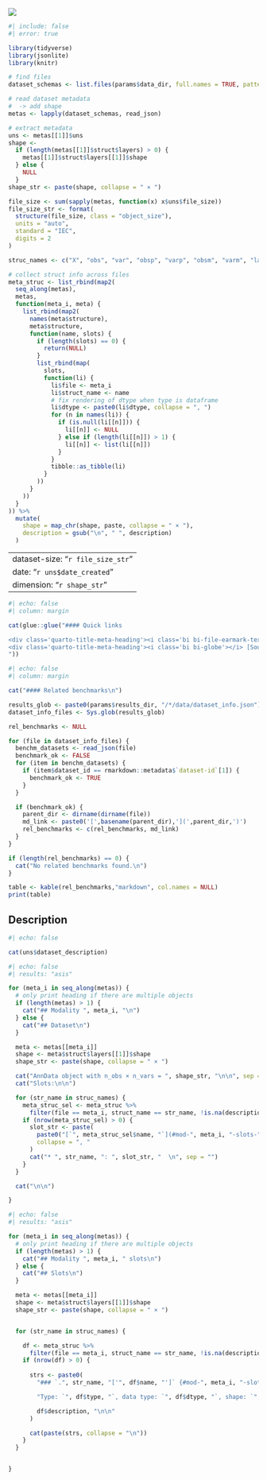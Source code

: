 ![](/images/heros/anndata_schema.png){class="dataset_img"}

```r
#| include: false
#| error: true

library(tidyverse)
library(jsonlite)
library(knitr)

# find files
dataset_schemas <- list.files(params$data_dir, full.names = TRUE, pattern = "*.json")

# read dataset metadata
#  -> add shape
metas <- lapply(dataset_schemas, read_json)

# extract metadata
uns <- metas[[1]]$uns
shape <-
  if (length(metas[[1]]$struct$layers) > 0) {
    metas[[1]]$struct$layers[[1]]$shape
  } else {
    NULL
  }
shape_str <- paste(shape, collapse = " × ")

file_size <- sum(sapply(metas, function(x) x$uns$file_size))
file_size_str <- format(
  structure(file_size, class = "object_size"),
  units = "auto",
  standard = "IEC",
  digits = 2
)

struc_names <- c("X", "obs", "var", "obsp", "varp", "obsm", "varm", "layers", "uns")

# collect struct info across files
meta_struc <- list_rbind(map2(
  seq_along(metas),
  metas,
  function(meta_i, meta) {
    list_rbind(map2(
      names(meta$structure),
      meta$structure,
      function(name, slots) {
        if (length(slots) == 0) {
          return(NULL)
        }
        list_rbind(map(
          slots,
          function(li) {
            li$file <- meta_i
            li$struct_name <- name
            # fix rendering of dtype when type is dataframe
            li$dtype <- paste0(li$dtype, collapse = ", ")
            for (n in names(li)) {
              if (is.null(li[[n]])) {
                li[[n]] <- NULL
              } else if (length(li[[n]]) > 1) {
                li[[n]] <- list(li[[n]])
              }
            }
            tibble::as_tibble(li)
          }
        ))
      }
    ))
  }
)) %>%
  mutate(
    shape = map_chr(shape, paste, collapse = " × "),
    description = gsub("\n", " ", description)
  )

```

---
dataset-size: "`r file_size_str`"
date: "`r uns$date_created`"
dimension: "`r shape_str`"
---



```r
#| echo: false
#| column: margin

cat(glue::glue("#### Quick links

<div class='quarto-title-meta-heading'><i class='bi bi-file-earmark-text'></i> [Documentation]({uns$dataset_url})</div>
<div class='quarto-title-meta-heading'><i class='bi bi-globe'></i> [Source]({uns$data_url})</div>
"))


```

```r
#| echo: false
#| column: margin

cat("#### Related benchmarks\n")

results_glob <- paste0(params$results_dir, "/*/data/dataset_info.json")
dataset_info_files <- Sys.glob(results_glob)

rel_benchmarks <- NULL

for (file in dataset_info_files) {
  benchm_datasets <- read_json(file)
  benchmark_ok <- FALSE
  for (item in benchm_datasets) {
    if (item$dataset_id == rmarkdown::metadata$`dataset-id`[1]) {
      benchmark_ok <- TRUE
    }
  }

  if (benchmark_ok) {
    parent_dir <- dirname(dirname(file))
    md_link <- paste0('[',basename(parent_dir),'](',parent_dir,')')
    rel_benchmarks <- c(rel_benchmarks, md_link)
  }
}

if (length(rel_benchmarks) == 0) {
  cat("No related benchmarks found.\n")
}

table <- kable(rel_benchmarks,"markdown", col.names = NULL)
print(table)

```

## Description

```r
#| echo: false

cat(uns$dataset_description)

```

```r
#| echo: false
#| results: "asis"

for (meta_i in seq_along(metas)) {
  # only print heading if there are multiple objects
  if (length(metas) > 1) {
    cat("## Modality ", meta_i, "\n")
  } else {
    cat("## Dataset\n")
  }

  meta <- metas[[meta_i]]
  shape <- meta$struct$layers[[1]]$shape
  shape_str <- paste(shape, collapse = " × ")

  cat("AnnData object with n_obs × n_vars = ", shape_str, "\n\n", sep = "")
  cat("Slots:\n\n")

  for (str_name in struc_names) {
    meta_struc_sel <- meta_struc %>%
      filter(file == meta_i, struct_name == str_name, !is.na(description))
    if (nrow(meta_struc_sel) > 0) {
      slot_str <- paste(
        paste0("[`", meta_struc_sel$name, "`](#mod-", meta_i, "-slots-", str_name, "-", meta_struc_sel$name, "){class=\"quarto-xref\"}"),
        collapse = ", "
      )
      cat("* ", str_name, ": ", slot_str, "  \n", sep = "")
    }
  }

  cat("\n\n")

}
```


:::{.hidden}

```r
#| echo: false
#| results: "asis"

for (meta_i in seq_along(metas)) {
  # only print heading if there are multiple objects
  if (length(metas) > 1) {
    cat("## Modality ", meta_i, " slots\n")
  } else {
    cat("## Slots\n")
  }

  meta <- metas[[meta_i]]
  shape <- meta$struct$layers[[1]]$shape
  shape_str <- paste(shape, collapse = " × ")


  for (str_name in struc_names) {

    df <- meta_struc %>%
      filter(file == meta_i, struct_name == str_name, !is.na(description))
    if (nrow(df) > 0) {
      
      strs <- paste0(
        "### `.", str_name, "['", df$name, "']` {#mod-", meta_i, "-slots-", str_name, "-", df$name, "}\n\n",

        "Type: `", df$type, "`, data type: `", df$dtype, "`, shape: `", df$shape, "`\n\n",

        df$description, "\n\n"
      )

      cat(paste(strs, collapse = "\n"))
    }
  }


}
```

:::
